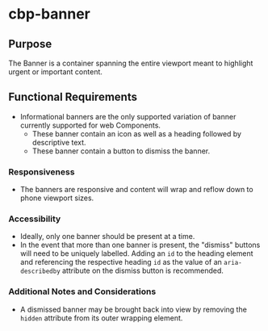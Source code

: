 
<Meta title="Components/Banner/Specifications" />

# cbp-banner

## Purpose

The Banner is a container spanning the entire viewport meant to highlight urgent or important content.

## Functional Requirements

* Informational banners are the only supported variation of banner currently supported for web Components.
  * These banner contain an icon as well as a heading followed by descriptive text.
  * These banner contain a button to dismiss the banner.

### Responsiveness

* The banners are responsive and content will wrap and reflow down to phone viewport sizes.

### Accessibility

* Ideally, only one banner should be present at a time.
* In the event that more than one banner is present, the "dismiss" buttons will need to be uniquely labelled. Adding an `id` to the heading element and referencing the respective heading `id` as the value of an `aria-describedby` attribute on the dismiss button is recommended.

### Additional Notes and Considerations

* A dismissed banner may be brought back into view by removing the `hidden` attribute from its outer wrapping element.
